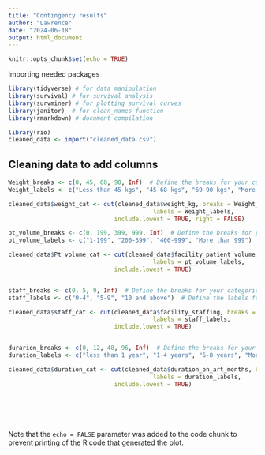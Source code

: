 ---
title: "Contingency results"
author: "Lawrence"
date: "2024-06-18"
output: html_document
---

```{r setup, include=FALSE}
knitr::opts_chunk$set(echo = TRUE)
```

Importing needed packages
```{r}
library(tidyverse) # for data manipulation
library(survival) # for survival analysis
library(survminer) # for plotting survival curves
library(janitor)  # for clean_names function
library(rmarkdown) # document compilation
```


```{r}
library(rio)
cleaned_data <- import("cleaned_data.csv")
```

## Cleaning data to add columns



```{r}

Weight_breaks <- c(0, 45, 68, 90, Inf)  # Define the breaks for your categories
Weight_labels <- c("Less than 45 kgs", "45-68 kgs", "69-90 kgs", "More than 90 kgs")  # Define the labels for your categories

cleaned_data$weight_cat <- cut(cleaned_data$weight_kg, breaks = Weight_breaks, 
                                         labels = Weight_labels, 
                              include.lowest = TRUE, right = FALSE)

pt_volume_breaks <- c(0, 199, 399, 999, Inf)  # Define the breaks for your categories
pt_volume_labels <- c("1-199", "200-399", "400-999", "More than 999")  # Define the labels for your categories

cleaned_data$Pt_volume_cat <- cut(cleaned_data$facility_patient_volume, breaks = pt_volume_breaks, 
                                         labels = pt_volume_labels, 
                              include.lowest = TRUE)


staff_breaks <- c(0, 5, 9, Inf)  # Define the breaks for your categories
staff_labels <- c("0-4", "5-9", "10 and above")  # Define the labels for your categories

cleaned_data$staff_cat <- cut(cleaned_data$facility_staffing, breaks = staff_breaks, 
                                         labels = staff_labels, 
                              include.lowest = TRUE)


durarion_breaks <- c(0, 12, 48, 96, Inf)  # Define the breaks for your categories
duration_labels <- c("less than 1 year", "1-4 years", "5-8 years", "More than 8 years")  # Define the labels for your categories

cleaned_data$duration_cat <- cut(cleaned_data$duration_on_art_months, breaks = durarion_breaks, 
                                         labels = duration_labels, 
                              include.lowest = TRUE)







```

Note that the `echo = FALSE` parameter was added to the code chunk to prevent printing of the R code that generated the plot.
